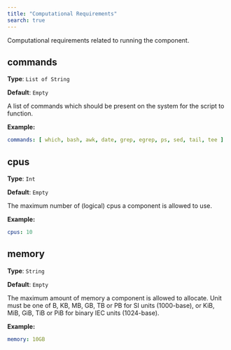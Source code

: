 ```yaml
---
title: "Computational Requirements"
search: true
---
```


Computational requirements related to running the component.

## commands

**Type**: `List of String`

**Default**: `Empty`

A list of commands which should be present on the system for the script to function.

**Example:**

```yaml
commands: [ which, bash, awk, date, grep, egrep, ps, sed, tail, tee ]
```

## cpus

**Type**: `Int`

**Default**: `Empty`

The maximum number of (logical) cpus a component is allowed to use.

**Example:**

```yaml
cpus: 10
```

## memory

**Type**: `String`

**Default**: `Empty`

The maximum amount of memory a component is allowed to allocate. Unit must be one of B, KB, MB, GB, TB or PB for SI units (1000-base), or KiB, MiB, GiB, TiB or PiB for binary IEC units (1024-base).

**Example:**

```yaml
memory: 10GB
```
